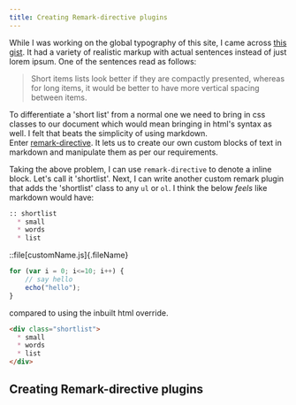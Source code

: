 ```yaml
---
title: Creating Remark-directive plugins
---
```


While I was working on the global typography of this site, I came across [this gist](https://gist.github.com/seyoum/72b4aafbacc10df28e2d22c7fd2d07e6). It had a variety of realistic markup with actual sentences instead of just lorem ipsum. One of the sentences read as follows:

> Short items lists look better if they are compactly presented, whereas for long items, it would be better to have more vertical spacing between items.

To differentiate a 'short list' from a normal one we need to bring in css classes to our document which would mean bringing in html's syntax as well. I felt that beats the simplicity of using markdown.  
Enter [remark-directive](https://github.com/remarkjs/remark-directive). It lets us to create our own custom blocks of text in markdown and manipulate them as per our requirements.

Taking the above problem, I can use `remark-directive` to denote a inline block. Let's call it 'shortlist'. Next, I can write another custom remark plugin that adds the 'shortlist' class to any `ul` or `ol`. I think the below _feels_ like markdown would have:

```markdown
:: shortlist
  * small
  * words
  * list
```

::file[customName.js]{.fileName}
```js
for (var i = 0; i<=10; i++) {
    // say hello
    echo("hello");
}
```

compared to using the inbuilt html override.

```markdown
<div class="shortlist">
  * small
  * words
  * list
</div>
```

## Creating Remark-directive plugins
